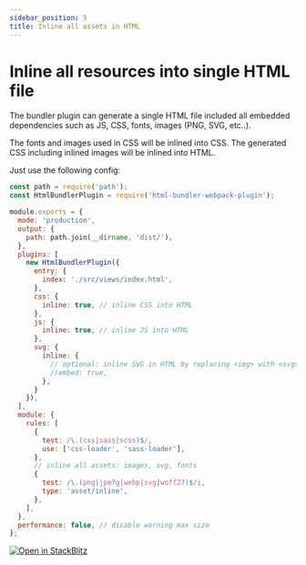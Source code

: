 ```yaml
---
sidebar_position: 5
title: Inline all assets in HTML
---
```


# Inline all resources into single HTML file

The bundler plugin can generate a single HTML file included all embedded dependencies
such as JS, CSS, fonts, images (PNG, SVG, etc..).

The fonts and images used in CSS will be inlined into CSS.
The generated CSS including inlined images will be inlined into HTML.

Just use the following config:

```js
const path = require('path');
const HtmlBundlerPlugin = require('html-bundler-webpack-plugin');

module.exports = {
  mode: 'production',
  output: {
    path: path.join(__dirname, 'dist/'),
  },
  plugins: [
    new HtmlBundlerPlugin({
      entry: {
        index: './src/views/index.html',
      },
      css: {
        inline: true, // inline CSS into HTML
      },
      js: {
        inline: true, // inline JS into HTML
      },
      svg: {
        inline: {
          // optional: inline SVG in HTML by replacing <img> with <svg>
          //embed: true,
        },
      }
    }),
  ],
  module: {
    rules: [
      {
        test: /\.(css|sass|scss)$/,
        use: ['css-loader', 'sass-loader'],
      },
      // inline all assets: images, svg, fonts
      {
        test: /\.(png|jpe?g|webp|svg|woff2?)$/i,
        type: 'asset/inline',
      },
    ],
  },
  performance: false, // disable warning max size
};
```

[![Open in StackBlitz](https://developer.stackblitz.com/img/open_in_stackblitz.svg)](https://stackblitz.com/edit/inline-all-assets-to-html?file=README.md)
